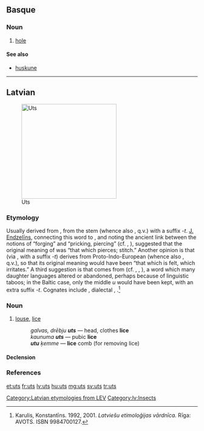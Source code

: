==Basque==

===Noun===
{{eu-noun}}

# [[hole]]

====See also====
* [[huskune]]

----

==Latvian==
[[File:Louse (PSF).png|thumb|250px|Uts]]

===Etymology===
Usually derived from {{proto|ine-pro|wēt-||wet-||ut-|lang=lv}}, from the stem {{recons|wē-||to blow|lang=ine-pro}}(whence also {{etyl|la|-}} {{term|vējš||wind|lang=lv}}, q.v.) with a suffix ''-t''. [[w:lv:Jānis Endzelīns|J. Endzelīns]], connecting this word to {{etyl|prg|-}} {{term|wutris||blacksmith|lang=prg}}, and noting the ancient link between the notions of “forging” and “pricking, piercing” (cf. {{etyl|lv|-}} {{term|kalt||to forge|lang=lv}}, {{etyl|ru|-}} {{term|колоть||to pierce|tr=kolót'|lang=ru}}), suggested that the original meaning of {{term|uts|lang=lv}} was “that which pierces; stitch.” Another opinion is that {{term|uts|lang=lv}} (via {{recons|wet-}}, with a suffix ''-t'') derives from Proto-Indo-European {{recons|eu-||to feel|lang=ine-pro}} (whence also {{etyl|la|-}} {{term|just||to feel|lang=lv}}, q.v.), so that its original meaning would have been “that which is felt, which irritates.” A third suggestion is that {{term|uts|lang=lv}} comes from {{proto|ine-pro|lus||luH|louse|lang=}} (cf. {{etyl|lt|-}} {{term|liulė|liũlė|lang=lv}}, {{etyl|de|-}} {{term|Laus|lang=de}}, {{etyl|en|-}} {{term|louse|lang=en}}), a word which many daughter languages altered or abandoned, perhaps because of linguistic taboos; in the Baltic case, only the middle ''u'' would have been kept, with an extra suffix ''-t''. Cognates include {{etyl|lt|-}} {{term|utėlė̃|utėlė|lang=lt}}, dialectal {{term|utė|utė̃|lang=lt}}, {{term|utis|utìs|lang=lt}}.<ref>Karulis, Konstantīns. 1992, 2001. ''Latviešu etimoloģijas vārdnīca.'' Rīga: AVOTS. ISBN 9984700127.</ref>

===Noun===
{{lv-noun|f|6th}}

# [[louse]], [[lice]] {{gloss|many [[species]] of [[small]] [[insect]] [[parasite]]s, all in the order ''Phthiraptera''}}
#: ''galvas, drēbju '''uts''''' — head, clothes '''lice'''
#: ''kaunuma '''uts''''' — pubic '''lice'''
#: '''''utu''' ķemme'' — '''lice''' comb (for removing lice)

====Declension====
{{lv-decl-noun|u|s|6th||t|t}}

===References===
<references />

[[Category:Latvian etymologies from LEV]]
[[Category:lv:Insects]]

[[et:uts]]
[[fr:uts]]
[[lv:uts]]
[[hu:uts]]
[[mg:uts]]
[[sv:uts]]
[[tr:uts]]